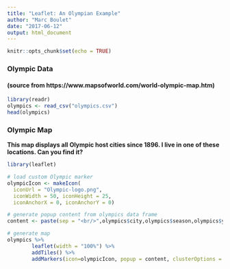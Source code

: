 ```yaml
---
title: "Leaflet: An Olympian Example"
author: "Marc Boulet"
date: "2017-06-12"
output: html_document
---
```


```r
knitr::opts_chunk$set(echo = TRUE)
```

### Olympic Data 
#### (source from https://www.mapsofworld.com/world-olympic-map.htm)

```r
library(readr)
olympics <- read_csv("olympics.csv")
head(olympics)
```

### Olympic Map

**This map displays all Olympic host cities since 1896. I live in one of these locations. Can you find it?**

```r
library(leaflet)

# load custom Olympic marker
olympicIcon <- makeIcon(
  iconUrl = "Olympic-logo.png",
  iconWidth = 50, iconHeight = 25,
  iconAnchorX = 0, iconAnchorY = 0)

# generate popup content from olympics data frame
content <- paste(sep = "<br/>",olympics$city,olympics$season,olympics$years)

# generate map
olympics %>%
        leaflet(width = "100%") %>%
        addTiles() %>%
        addMarkers(icon=olympicIcon, popup = content, clusterOptions = markerClusterOptions())

```

